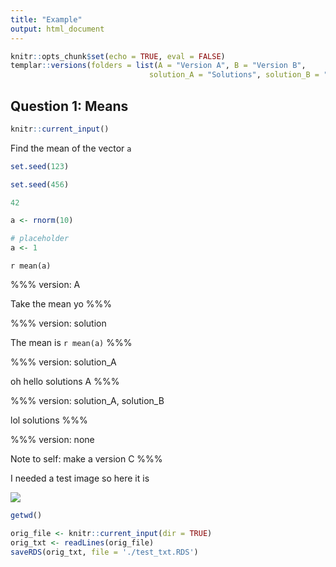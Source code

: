 ```yaml
---
title: "Example"
output: html_document
---
```


```r
knitr::opts_chunk$set(echo = TRUE, eval = FALSE)
templar::versions(folders = list(A = "Version A", B = "Version B",
                               solution_A = "Solutions", solution_B = "Solutions"))
```

## Question 1: Means

```r
knitr::current_input()
```


Find the mean of the vector `a`

```r
set.seed(123)
```

```r
set.seed(456)
```

```r
42
```

```r
a <- rnorm(10)
```

```r
# placeholder
a <- 1
```

`r mean(a)`

%%%
version: A

Take the mean yo
%%%

%%%
version: solution

The mean is `r mean(a)`
%%%

%%%
version: solution_A

oh hello solutions A
%%%

%%%
version: solution_A, solution_B

lol solutions
%%%



%%%
version: none

Note to self: make a version C
%%%


I needed a test image so here it is

![](./karl_moustache.jpg)
```r
getwd()
```

```r

orig_file <- knitr::current_input(dir = TRUE)
orig_txt <- readLines(orig_file)
saveRDS(orig_txt, file = './test_txt.RDS')
```

